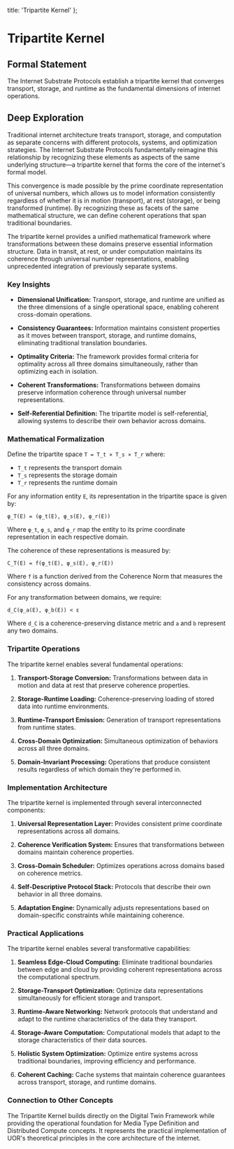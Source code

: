   title: 'Tripartite Kernel'
};

# Tripartite Kernel

## Formal Statement

The Internet Substrate Protocols establish a tripartite kernel that converges transport, storage, and runtime as the fundamental dimensions of internet operations.

## Deep Exploration

Traditional internet architecture treats transport, storage, and computation as separate concerns with different protocols, systems, and optimization strategies. The Internet Substrate Protocols fundamentally reimagine this relationship by recognizing these elements as aspects of the same underlying structure—a tripartite kernel that forms the core of the internet's formal model.

This convergence is made possible by the prime coordinate representation of universal numbers, which allows us to model information consistently regardless of whether it is in motion (transport), at rest (storage), or being transformed (runtime). By recognizing these as facets of the same mathematical structure, we can define coherent operations that span traditional boundaries.

The tripartite kernel provides a unified mathematical framework where transformations between these domains preserve essential information structure. Data in transit, at rest, or under computation maintains its coherence through universal number representations, enabling unprecedented integration of previously separate systems.

### Key Insights

- **Dimensional Unification:** Transport, storage, and runtime are unified as the three dimensions of a single operational space, enabling coherent cross-domain operations.

- **Consistency Guarantees:** Information maintains consistent properties as it moves between transport, storage, and runtime domains, eliminating traditional translation boundaries.

- **Optimality Criteria:** The framework provides formal criteria for optimality across all three domains simultaneously, rather than optimizing each in isolation.

- **Coherent Transformations:** Transformations between domains preserve information coherence through universal number representations.

- **Self-Referential Definition:** The tripartite model is self-referential, allowing systems to describe their own behavior across domains.

### Mathematical Formalization

Define the tripartite space `T = T_t × T_s × T_r` where:
- `T_t` represents the transport domain
- `T_s` represents the storage domain
- `T_r` represents the runtime domain

For any information entity `E`, its representation in the tripartite space is given by:

`φ_T(E) = (φ_t(E), φ_s(E), φ_r(E))`

Where `φ_t`, `φ_s`, and `φ_r` map the entity to its prime coordinate representation in each respective domain.

The coherence of these representations is measured by:

`C_T(E) = f(φ_t(E), φ_s(E), φ_r(E))`

Where `f` is a function derived from the Coherence Norm that measures the consistency across domains.

For any transformation between domains, we require:

`d_C(φ_a(E), φ_b(E)) < ε`

Where `d_C` is a coherence-preserving distance metric and `a` and `b` represent any two domains.

### Tripartite Operations

The tripartite kernel enables several fundamental operations:

1. **Transport-Storage Conversion:** Transformations between data in motion and data at rest that preserve coherence properties.

2. **Storage-Runtime Loading:** Coherence-preserving loading of stored data into runtime environments.

3. **Runtime-Transport Emission:** Generation of transport representations from runtime states.

4. **Cross-Domain Optimization:** Simultaneous optimization of behaviors across all three domains.

5. **Domain-Invariant Processing:** Operations that produce consistent results regardless of which domain they're performed in.

### Implementation Architecture

The tripartite kernel is implemented through several interconnected components:

1. **Universal Representation Layer:** Provides consistent prime coordinate representations across all domains.

2. **Coherence Verification System:** Ensures that transformations between domains maintain coherence properties.

3. **Cross-Domain Scheduler:** Optimizes operations across domains based on coherence metrics.

4. **Self-Descriptive Protocol Stack:** Protocols that describe their own behavior in all three domains.

5. **Adaptation Engine:** Dynamically adjusts representations based on domain-specific constraints while maintaining coherence.

### Practical Applications

The tripartite kernel enables several transformative capabilities:

1. **Seamless Edge-Cloud Computing:** Eliminate traditional boundaries between edge and cloud by providing coherent representations across the computational spectrum.

2. **Storage-Transport Optimization:** Optimize data representations simultaneously for efficient storage and transport.

3. **Runtime-Aware Networking:** Network protocols that understand and adapt to the runtime characteristics of the data they transport.

4. **Storage-Aware Computation:** Computational models that adapt to the storage characteristics of their data sources.

5. **Holistic System Optimization:** Optimize entire systems across traditional boundaries, improving efficiency and performance.

6. **Coherent Caching:** Cache systems that maintain coherence guarantees across transport, storage, and runtime domains.

### Connection to Other Concepts

The Tripartite Kernel builds directly on the Digital Twin Framework while providing the operational foundation for Media Type Definition and Distributed Compute concepts. It represents the practical implementation of UOR's theoretical principles in the core architecture of the internet.